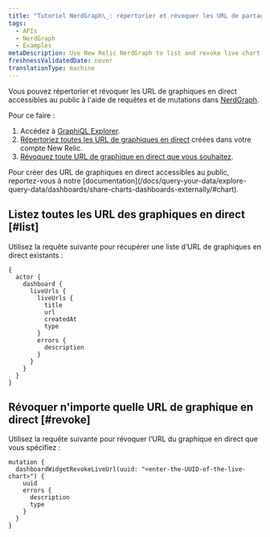```yaml
---
title: "Tutoriel NerdGraph\_: répertorier et révoquer les URL de partage public des graphiques"
tags:
  - APIs
  - NerdGraph
  - Examples
metaDescription: Use New Relic NerdGraph to list and revoke live chart URLs
freshnessValidatedDate: never
translationType: machine
---
```


Vous pouvez répertorier et révoquer les URL de graphiques en direct accessibles au public à l&apos;aide de requêtes et de mutations dans [NerdGraph](/docs/apis/nerdgraph/get-started/introduction-new-relic-nerdgraph).

Pour ce faire :

1. Accédez à [GraphiQL Explorer](https://api.newrelic.com/graphiql).
2. [Répertoriez toutes les URL de graphiques en direct](#list) créées dans votre compte New Relic.
3. [Révoquez toute URL de graphique en direct que vous souhaitez](#revoke).

<Callout variant="tip">
  Pour créer des URL de graphiques en direct accessibles au public, reportez-vous à notre [documentation](/docs/query-your-data/explore-query-data/dashboards/share-charts-dashboards-externally/#chart).
</Callout>

## Listez toutes les URL des graphiques en direct [#list]

Utilisez la requête suivante pour récupérer une liste d’URL de graphiques en direct existants :

```
{
  actor {
    dashboard {
      liveUrls {
        liveUrls {
          title
          url
          createdAt
          type
        }
        errors {
          description
        }
      }
    }
  }
}
```

## Révoquer n&apos;importe quelle URL de graphique en direct [#revoke]

Utilisez la requête suivante pour révoquer l’URL du graphique en direct que vous spécifiez :

```
mutation {
  dashboardWidgetRevokeLiveUrl(uuid: "<enter-the-UUID-of-the-live-chart>") {
    uuid
    errors {
      description
      type
    }
  }
}
```